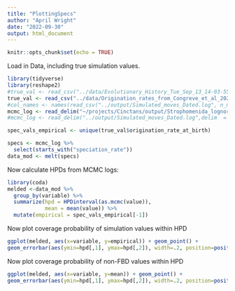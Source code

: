 ```yaml
---
title: "PlottingSpecs"
author: "April Wright"
date: "2022-09-30"
output: html_document
---
```


```r
knitr::opts_chunk$set(echo = TRUE)
```

Load in Data, including true simulation values.

```r
library(tidyverse)
library(reshape2)
#true_val <- read_csv("../data/Evolutionary_History_Tue_Sep_13_14-03-55_2022.csv")
true_val <- read_csv("../data/Origination_rates_from_Congreve_et_al_2021.csv")
#col_names <- names(read_csv("../output/Simulated_moves_Dated.log", n_max = 0))
mcmc_log <- read_delim("~/projects/Cinctans/output/Strophomenida_lognormal_char_variation_+_strict_clock_+_gradual_change_12_bin_skyline.log",delim  = "\t")
#mcmc_log <- read_delim("../output/Simulated_moves_Dated.log",delim  = "\t")

spec_vals_empirical <- unique(true_val$origination_rate_at_birth)

specs <- mcmc_log %>%
  select(starts_with("speciation_rate"))
data_mod <- melt(specs)

```

Now calculate HPDs from MCMC logs:

```r
library(coda)
melded <-data_mod %>%
  group_by(variable) %>%
  summarize(hpd = HPDinterval(as.mcmc(value)),
            mean = mean(value)) %>%
  mutate(empirical = spec_vals_empirical[-1])
```


Now plot coverage probability of simulation values within HPD
```r
ggplot(melded, aes(x=variable, y=empirical)) + geom_point() + 
geom_errorbar(aes(ymin=hpd[,1], ymax=hpd[,2]), width=.2, position=position_dodge(.9))  + theme_bw() + xlab("Rate Bin") + ylab("Speciation Rate") + theme(axis.text.x = element_text(colour = "grey20", size = 10, angle = 45, hjust=1)) 
```

Now plot coverage probability of non-FBD values within HPD
```r
ggplot(melded, aes(x=variable, y=mean)) + geom_point() + 
geom_errorbar(aes(ymin=hpd[,1], ymax=hpd[,2]), width=.2, position=position_dodge(.9))  + theme_bw() + xlab("Rate Bin") + ylab("Speciation Rate") + theme(axis.text.x = element_text(colour = "grey20", size = 10, angle = 45, hjust=1)) 
```
